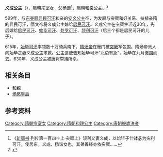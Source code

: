 {{東亞女性歷史人物
| 名稱=义成公主
| 身份=[[隋朝|隋朝]]公主
| 畫像=
| 說明=
| 姓=杨
| 名=
| 封爵=[[公主|公主]]
| 位號=
| 封號=义成公主
| 出生年=
| 逝世年=630年
| 諡號=
| 墳墓=
| 父親=杨谐
| 兄弟=杨善经
| 夫=啟民可汗
|}}
'''义成公主'''（{{bd|6世纪|?|630年||catIdx=Y}}），[[隋朝|隋朝]][[宗室|宗室]]女，父[[杨谐|杨谐]]<ref>《[[新唐书|新唐书]]·列传第一百四十上·突厥上》颉利又妻义成，以始毕子什钵苾为突利可汗，使居东。义成，杨谐女也，其弟善经亦依突厥......</ref>，隋朝[[和親|和亲公主]]。<ref>{{Cite web|title=义成公主|url=http://search.huaxia.com/s.jsp?iDocId=482335|accessdate=2019-07-11|publisher=华夏经纬网|archiveurl=https://web.archive.org/web/20121020001527/http://search.huaxia.com/s.jsp?iDocId=482335|archivedate=2012-10-20|dead-url=no}}</ref>

599年，与[[东突厥|东突厥]][[启民可汗|启民可汗]]和亲的[[安义公主|安义公主]]卒，为发展与突厥和好关系、扶植亲隋的启民可汗，隋文帝将义成公主嫁给[[启民可汗|启民可汗]]。义成公主在突厥生活近30年，先后嫁给[[启民可汗|启民可汗]]、[[始毕可汗|始毕可汗]]、[[处罗可汗|处罗可汗]]、[[颉利可汗|颉利可汗]]（后三个都是启民可汗的儿子）。

615年，[[始毕可汗|始毕可汗]]率领数十万骑兵南下，[[隋炀帝|隋炀帝]]在雁门被[[突厥|突厥]]军包围。隋炀帝派人向始毕之妻义成公主求救。公主遣使告知始毕可汗“北边有急”，始毕在九月撤围而去。630年，义成公主被唐将[[李靖|李靖]]所杀。

== 相关条目 ==
*[[和親|和親]]
*[[炀愍皇后|炀愍皇后]]

== 参考资料 ==
{{reflist|2}}

{{DEFAULTSORT:Y}}
[[Category:隋朝宗室女|Category:隋朝宗室女]]
[[Category:隋朝和親公主|Category:隋朝和親公主]]
[[Category:唐朝被處決者|Category:唐朝被處決者]]